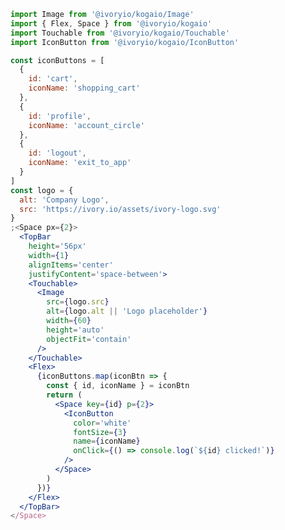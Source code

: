 ```jsx
import Image from '@ivoryio/kogaio/Image'
import { Flex, Space } from '@ivoryio/kogaio'
import Touchable from '@ivoryio/kogaio/Touchable'
import IconButton from '@ivoryio/kogaio/IconButton'

const iconButtons = [
  {
    id: 'cart',
    iconName: 'shopping_cart'
  },
  {
    id: 'profile',
    iconName: 'account_circle'
  },
  {
    id: 'logout',
    iconName: 'exit_to_app'
  }
]
const logo = {
  alt: 'Company Logo',
  src: 'https://ivory.io/assets/ivory-logo.svg'
}
;<Space px={2}>
  <TopBar
    height='56px'
    width={1}
    alignItems='center'
    justifyContent='space-between'>
    <Touchable>
      <Image
        src={logo.src}
        alt={logo.alt || 'Logo placeholder'}
        width={60}
        height='auto'
        objectFit='contain'
      />
    </Touchable>
    <Flex>
      {iconButtons.map(iconBtn => {
        const { id, iconName } = iconBtn
        return (
          <Space key={id} p={2}>
            <IconButton
              color='white'
              fontSize={3}
              name={iconName}
              onClick={() => console.log(`${id} clicked!`)}
            />
          </Space>
        )
      })}
    </Flex>
  </TopBar>
</Space>
```
